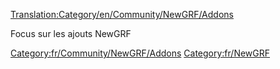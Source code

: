 [[Translation:Category/en/Community/NewGRF/Addons]]

[[Category:fr/Community/NewGRF/Addons]]
Focus sur les ajouts NewGRF

[[Category:fr/NewGRF]]